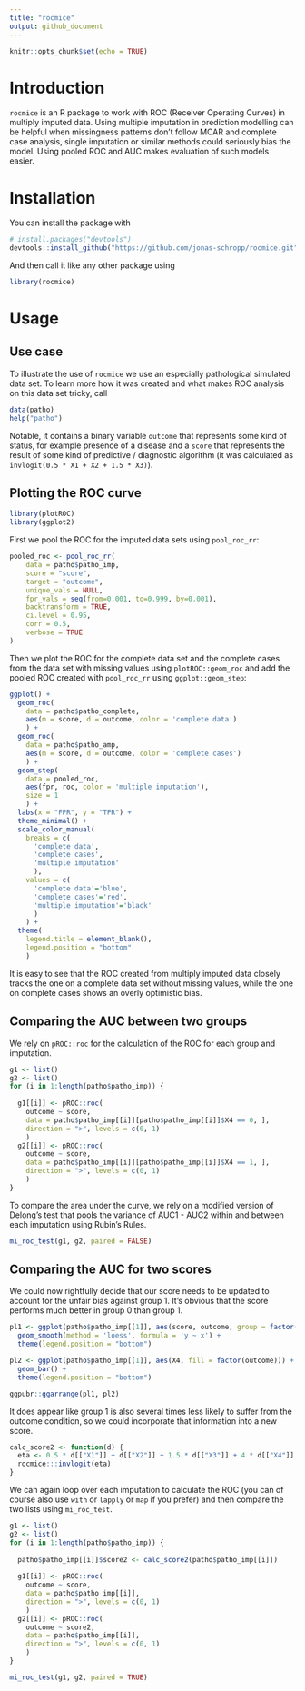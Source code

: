 ```yaml
---
title: "rocmice"
output: github_document
---
```


```r
knitr::opts_chunk$set(echo = TRUE)
```

# Introduction

`rocmice` is an R package to work with ROC (Receiver Operating Curves) in 
multiply imputed data. Using multiple imputation in prediction modelling can 
be helpful when missingness patterns don't follow MCAR and complete case 
analysis, single imputation or similar methods could seriously bias the model. 
Using pooled ROC and AUC makes evaluation of such models easier.

# Installation

You can install the package with
```r
# install.packages("devtools")
devtools::install_github("https://github.com/jonas-schropp/rocmice.git")
```

And then call it like any other package using 
```r
library(rocmice)
```

# Usage

## Use case 

To illustrate the use of `rocmice` we use an especially pathological simulated 
data set. To learn more how it was created and what makes ROC analysis on this 
data set tricky, call

```r
data(patho)
help("patho")
```

Notable, it contains a binary variable `outcome` that represents some kind of 
status, for example presence of a disease and a `score` that represents the 
result of some kind of predictive / diagnostic algorithm (it was calculated 
as `invlogit(0.5 * X1 + X2 + 1.5 * X3)`).

## Plotting the ROC curve

```r
library(plotROC)
library(ggplot2)
```

First we pool the ROC for the imputed data sets using `pool_roc_rr`:

```r
pooled_roc <- pool_roc_rr(
    data = patho$patho_imp,
    score = "score",
    target = "outcome",
    unique_vals = NULL,
    fpr_vals = seq(from=0.001, to=0.999, by=0.001),
    backtransform = TRUE,
    ci.level = 0.95,
    corr = 0.5,
    verbose = TRUE
)
```

Then we plot the ROC for the complete data set and the complete cases from 
the data set with missing values using `plotROC::geom_roc` and add the pooled 
ROC created with `pool_roc_rr` using `ggplot::geom_step`:

```r
ggplot() + 
  geom_roc(
    data = patho$patho_complete, 
    aes(m = score, d = outcome, color = 'complete data')
    ) +
  geom_roc(
    data = patho$patho_amp, 
    aes(m = score, d = outcome, color = 'complete cases')
    ) +
  geom_step(
    data = pooled_roc, 
    aes(fpr, roc, color = 'multiple imputation'), 
    size = 1
    ) +
  labs(x = "FPR", y = "TPR") +
  theme_minimal() +
  scale_color_manual(
    breaks = c(
      'complete data', 
      'complete cases', 
      'multiple imputation'
      ),
    values = c(
      'complete data'='blue', 
      'complete cases'='red', 
      'multiple imputation'='black'
      )
    ) +
  theme(
    legend.title = element_blank(),
    legend.position = "bottom"
    )
```

It is easy to see that the ROC created from multiply imputed data closely 
tracks the one on a complete data set without missing values, while the one 
on complete cases shows an overly optimistic bias.


## Comparing the AUC between two groups

We rely on `pROC::roc` for the calculation of the ROC for each group and 
imputation. 

```r
g1 <- list()
g2 <- list()
for (i in 1:length(patho$patho_imp)) {
  
  g1[[i]] <- pROC::roc(
    outcome ~ score, 
    data = patho$patho_imp[[i]][patho$patho_imp[[i]]$X4 == 0, ],
    direction = ">", levels = c(0, 1)
    )
  g2[[i]] <- pROC::roc(
    outcome ~ score, 
    data = patho$patho_imp[[i]][patho$patho_imp[[i]]$X4 == 1, ],
    direction = ">", levels = c(0, 1)
    )
}
```

To compare the area under the curve, we rely on a modified version of 
Delong's test that pools the variance of AUC1 - AUC2 within and between each 
imputation using Rubin's Rules.

```r
mi_roc_test(g1, g2, paired = FALSE)
```

## Comparing the AUC for two scores

We could now rightfully decide that our score needs to be updated to account 
for the unfair bias against group 1. It's obvious that the score performs 
much better in group 0 than group 1. 

```r
pl1 <- ggplot(patho$patho_imp[[1]], aes(score, outcome, group = factor(X4), color = factor(X4))) + 
  geom_smooth(method = 'loess', formula = 'y ~ x') +
  theme(legend.position = "bottom")

pl2 <- ggplot(patho$patho_imp[[1]], aes(X4, fill = factor(outcome))) + 
  geom_bar() +
  theme(legend.position = "bottom")

ggpubr::ggarrange(pl1, pl2)
```
It does appear like group 1 is also 
several times less likely to suffer from the outcome condition, so we could 
incorporate that information into a new score.

```r
calc_score2 <- function(d) {
  eta <- 0.5 * d[["X1"]] + d[["X2"]] + 1.5 * d[["X3"]] + 4 * d[["X4"]]
  rocmice:::invlogit(eta)
}
```

We can again loop over each imputation to calculate the ROC (you can of course 
also use `with` or `lapply` or `map` if you prefer) and then compare the 
two lists using `mi_roc_test`.

```r
g1 <- list()
g2 <- list()
for (i in 1:length(patho$patho_imp)) {
  
  patho$patho_imp[[i]]$score2 <- calc_score2(patho$patho_imp[[i]])
  
  g1[[i]] <- pROC::roc(
    outcome ~ score, 
    data = patho$patho_imp[[i]],
    direction = ">", levels = c(0, 1)
    )
  g2[[i]] <- pROC::roc(
    outcome ~ score2, 
    data = patho$patho_imp[[i]],
    direction = ">", levels = c(0, 1)
    )
}

mi_roc_test(g1, g2, paired = TRUE)
```









